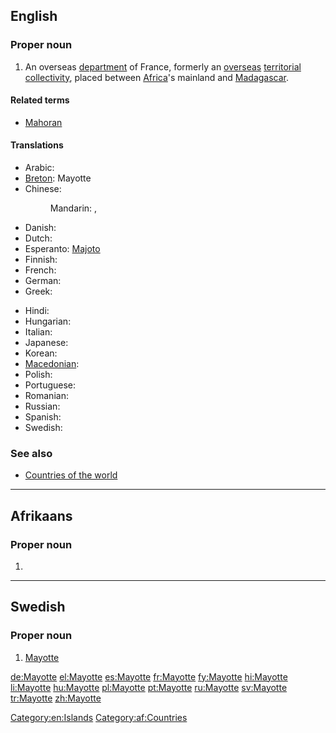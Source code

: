 ==English==
{{wikipedia}}

===Proper noun===
{{en-proper noun}}

# An overseas [[department]] of France, formerly an [[overseas]] [[territorial collectivity]], placed between [[Africa]]'s mainland and [[Madagascar]]. 

====Related terms====
* [[Mahoran]]

====Translations====
{{trans-top|Territorial Collectivity of Mayotte}}
* Arabic: {{t|ar|مايوت|tr=mayuut|sc=Arab}}
* [[Breton]]: Mayotte
* Chinese:
*: Mandarin: {{t-|cmn|馬約特|sc=Hani}}, {{t-|cmn|马约特|tr=Mǎyuētè|sc=Hani}}
* Danish: {{t-|da|Mayotte}}
* Dutch: {{t-|nl|Mayotte}}
* Esperanto: [[Majoto]]
* Finnish: {{t-|fi|Mayotte}}
* French: {{t+|fr|Mayotte}}
* German: {{t+|de|Mayotte}}
* Greek: {{t+|el|Μαγιότ|f|tr=Mayiót}}
{{trans-mid}}
* Hindi: {{t|hi|मायोत|m|tr=maayoot|sc=Deva}}
* Hungarian: {{t+|hu|Mayotte}}
* Italian: {{t-|it|Mayotte}}
* Japanese: {{t|ja|マヨット|tr=Mayotto|sc=Jpan}}
* Korean: {{t|ko|마요트|tr=Mayoteu|sc=Kore}}
* [[Macedonian]]: {{t|mk|Мајот|m|tr=Majót}}
* Polish: {{t+|pl|Majotta}}
* Portuguese: {{t+|pt|Mayotte}}
* Romanian: {{t-|ro|Mayotte}}
* Russian: {{t|ru|Майотта|f|tr=Majótta|sc=Cyrl}}
* Spanish: {{t+|es|Mayotte}}
* Swedish: {{t+|sv|Mayotte}}
{{trans-bottom}}

===See also===
* [[Appendix:Countries of the world|Countries of the world]]

[[Category:en:Islands]]

----

==Afrikaans==

===Proper noun===
{{head|af|proper noun}}

# {{l|en|Mayotte}}

[[Category:af:Countries]]

----

==Swedish==

===Proper noun===
{{head|sv|proper noun}}

# [[#English|Mayotte]]

[[de:Mayotte]]
[[el:Mayotte]]
[[es:Mayotte]]
[[fr:Mayotte]]
[[fy:Mayotte]]
[[hi:Mayotte]]
[[li:Mayotte]]
[[hu:Mayotte]]
[[pl:Mayotte]]
[[pt:Mayotte]]
[[ru:Mayotte]]
[[sv:Mayotte]]
[[tr:Mayotte]]
[[zh:Mayotte]]